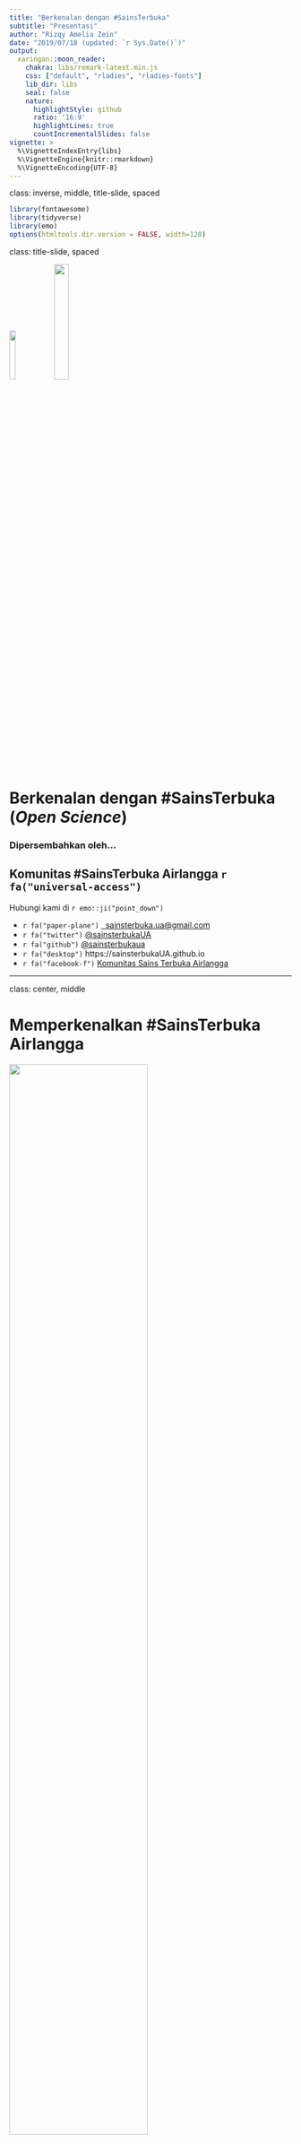 ```yaml
---
title: "Berkenalan dengan #SainsTerbuka"
subtitle: "Presentasi"
author: "Rizqy Amelia Zein"
date: "2019/07/18 (updated: `r Sys.Date()`)"
output:
  xaringan::moon_reader:
    chakra: libs/remark-latest.min.js
    css: ["default", "rladies", "rladies-fonts"]
    lib_dir: libs
    seal: false
    nature:
      highlightStyle: github
      ratio: '16:9'
      highlightLines: true
      countIncrementalSlides: false
vignette: >
  %\VignetteIndexEntry{libs}
  %\VignetteEngine{knitr::rmarkdown}
  %\VignetteEncoding{UTF-8}
---
```

class: inverse, middle, title-slide, spaced

```r
library(fontawesome)
library(tidyverse)
library(emo)
options(htmltools.dir.version = FALSE, width=120)
```

class: title-slide, spaced

<img src="libs/unair.png" style="width:15%;" class="fancyimage"/> <img src="libs/STUA.png" style="width:23%;" class="fancyimage"/>

# Berkenalan dengan #SainsTerbuka (*Open Science*)

### Dipersembahkan oleh...

## Komunitas #SainsTerbuka Airlangga `r fa("universal-access")`

Hubungi kami di `r emo::ji("point_down")`

* `r fa("paper-plane")` <a href="mailto:sainsterbuka.ua@gmail.com"></i>&nbsp; sainsterbuka.ua@gmail.com</a>
* `r fa("twitter")` [@sainsterbukaUA](https://twitter.com/sainsterbukaUA)
* `r fa("github")` [@sainsterbukaua](https://github.com/sainsterbukaua)
* `r fa("desktop")` https://sainsterbukaUA.github.io
* `r fa("facebook-f")` [Komunitas Sains Terbuka Airlangga](https://www.facebook.com/SainsTerbukaAirlangga/)


---

class: center, middle

# Memperkenalkan #SainsTerbuka Airlangga

<img src="libs/STUA.png" style="width:70%">

Materi dalam paparan ini berlisensi `r fa("creative-commons")` 1.0 (*public domain*) dan tersedia di laman web #SainsTerbuka Airlangga **(https://sainsterbukaua.github.io/activities/)**. 
Kode tersedia secara terbuka di [repositori](https://github.com/sainsterbukaUA/materi-presentasi) `r fa("github")` kami.

---

class: inverse

# Daftar topik

.pull-left[

* Sains saat ini baik-baik saja kan?

* Mengapa krisis kredibilitas sains adalah... krisis?

* Apa? #SainsTerbuka?

* Apa sih manfaatnya?

* Bagaimana caranya?

]

.pull-right[

![](https://media.giphy.com/media/tX6W5op42Lw4w/giphy.gif)

]

---

# Sains **tidak** sedang baik-baik saja.. (1)

.pull-left[

* Bayangkan...

  - Seandainya anda sedang berjalan di Jalan Dharmawangsa dan melihat seseorang yang mirip mantan anda. Pada **pengamatan pertama**, mungkin anda tidak terlalu yakin bahwa orang tersebut adalah mantan anda.
  
  - Namun setelah **observasi berkali-kali** (dengan memutar jalan dan melihatnya untuk kedua, ketiga kali), anda akan yakin bahwa orang yang anda amati tersebut adalah mantan/bukan mantan anda.
  
]

.pull-right[

![](https://media.giphy.com/media/5Y9vIdfPFvK9tVtxr3/giphy.gif)

]


---

# Sains **tidak** sedang baik-baik saja.. (2)

.pull-left[

* Ada banyak klaim saintifik yang **gagal dikonfirmasi** kesahihannya
  - Peneliti mendapati temuan yang berbeda, dari **dataset yang persis sama**. Temuan sangat bergantung pada kombinasi keputusan yang diambil selama proses penelitian [(*researcher degrees of freedom*)](https://www.ncbi.nlm.nih.gov/pmc/articles/PMC5122713/).
  - Ketika sekelompok peneliti mencoba untuk **mengulangi prosedur** yang sama dari penelitian yang sudah dilaporkan sebelumnya, temuan penelitian ternyata **tidak konsisten dengan studi aslinya**.
  - Jangan-jangan, peneliti pada **'salah lihat'** [(*false positive*)](https://journals.sagepub.com/doi/full/10.1177/0956797611417632)
  - Yang mengkhawatirkan, terjadi di banyak sekali disiplin ilmu, termasuk [Psikologi](https://doi.org/10.1177/0956797611417632), [Ekonomi](https://science.sciencemag.org/content/351/6280/1433), [Ilmu Politik](http://www.journals.cambridge.org/abstract_S1049096513001716), [Biomedis](https://elifesciences.org/collections/9b1e83d1/reproducibility-project-cancer-biology), [Kedokteran](https://stm.sciencemag.org/content/8/341/341ps12), [Farmakologi](https://www.nature.com/articles/nrd3439-c1), [Hidrologi](https://www.nature.com/articles/sdata201930), [Ekologi](https://doi.org/10.1371/journal. pone.0200303), [Fisika](https://arxiv.org/abs/1807.04716), [Kimia](https://pubs.acs.org/doi/abs/10.1021/acs.jchemed.7b00907) dan banyak lagi!
]

.pull-right[

<img src="libs/rep-crisis.png" style="width:100%;" class="fancyimage"/>

]

---

class: middle, center, inverse

# File-Drawer Problem

*File-drawer* adalah kecenderungan peneliti untuk 'menyimpan' hasil penelitian yang tidak ia harapkan/negatif.

<img src="libs/file.jpg" style="width:35%;" class="fancyimage"/>

---

# Mengapa ini menjadi masalah?

.pull-left[
* Peneliti akan terdorong untuk *melakukan apa saja yang perlu*, agar studinya dapat dipublikasikan
  - Berkaitan dengan prestise, *reward system*, dll.

* Orang awam makin terdorong untuk **tidak percaya** pada sains dan ilmuwan, akibat krisis kredibilitas dan intergritas yang menjangkit komunitas akademik

* Membuat **sains** dan ~~pseudosains~~ menjadi semakin sulit dibedakan

* Meta-sains (sains kumulatif, misalnya, *systematic review* dan meta-analisis) menjadi sulit dipercaya karena terjadi bias publikasi (akibat *file-drawer effect*)

]

.pull-right[
<img src="libs/problem.jpeg" style="width:80%;" class="fancyimage"/>
]

---

class: center, middle

# Apa yang sebenarnya dilakukan peneliti?

<img src="libs/harking.png" style="width:60%;"/>

.footnote[
[Munafo et al. (2017)](https://www.nature.com/articles/s41562-016-0021)
]

---

class: center, inverse, middle

# Lalu apa yang bisa dilakukan?

--

<img src="libs/ops.jpg" style="width:60%;" class="fancyimage"/>

--

# #SainsTerbuka

---

# Apa? #SainsTerbuka?

--
> "...Open Science is the practice of science in such a way that others can **collaborate and contribute**, where research data, lab notes and other research processes are **freely available**, under terms that enable **reuse**, **redistribution** and **reproduction** of the research and its underlying data and methods.." [(FOSTER Open Science)](https://www.fosteropenscience.eu/foster-taxonomy/open-science-definition)

--

## Namun pada dasarnya

Sains Terbuka berangkat pada kesadaran bahwa **ilmu pengetahuan** adalah **komoditas milik publik**, sehingga harus **terbuka** bagi publik dan **tidak seharusnya** dimanfaatkan oleh seorang/sekelompok orang saja.

---

class: center, inverse, middle

# Taksonomi #SainsTerbuka (1)

<img src="libs/umbrella.jpg" style="width:70%">

---

class: center, inverse, middle

# [Taksonomi #SainsTerbuka (2)](https://www.fosteropenscience.eu/foster-taxonomy/open-science-definition)

<img src="libs/os_taxonomy.png" style="width:80%">

---

class: center, middle

# Siklus proses riset yang dapat **dibuka**

<img src="libs/OSFIntegrations.original.png" style="width:60%">

---

# Keuntungan mengadopsi #SainsTerbuka (1)

* Meningkatkan [kualitas riset dan pelaporannya](http://www.collabra.org/article/10.1525/collabra.158/)
* Memungkinkan *networking* dan [kolaborasi yang lebih luas](https://elifesciences.org/articles/16800)
* Mereformasi cara [ilmuwan mengelola relasi](https://doi.org/10.1186/s13059-015-0669-2) (lebih adil, terbuka, dan egaliter)
* Memperluas [dampak riset](https://doi.org/10.1080/1047840X.2012.692215)
* Menambah [motivasi intrinsik peneliti](https://doi.org/10.1177/1745691612459058)
* Mengakselerasi [inovasi](https://doi.org/10.1177/1745691618767878)
* Membuat [sains menjadi lebih inklusif](https://linkinghub.elsevier.com/retrieve/pii/S0010027719300617)

---

class: middle, center, inverse

# Keuntungan mengadopsi #SainsTerbuka (2)

<img src="libs/why.jpg" style="width:150%">

---

# Bagaimana caranya?

.pull-left[

<img src="libs/osc-1.png" style="width:100%">

]

.pull-right[

<img src="libs/osc-2.png" style="width:100%">

]

---

# Manifesto #SainsTerbuka Airlangga

* Mendorong peneliti untuk menyadari potensi terjadinya bias kognitif yang berakar dari keterbatasannya pribadi ketika melaksanakan penelitian
* Menggarisbawahi pentingnya pelatihan metodologi, utamanya bagi peneliti pemula dan mahasiswa
* Mempromosikan kolaborasi dan pendekatan tim saintis
* Mempromosikan praktik baik dalam meneliti (*good research practices*)
* Mendorong peneliti untuk melakukan [pra-registrasi](https://cos.io/prereg/) dan menggunakan format [laporan teregistrasi](https://cos.io/rr/)
* Menekankan pentingnya peningkatan kualitas pelaporan penelitian (yang lengkap dan *reproducible*)
* Mendorong penggunaan piranti lunak dengan prinsip sumber terbuka (*open source*) dan *reproducible* (misalnya <a href="https://www.r-project.org" target="_blank"><i class="fab fa-r-project"></i></a>, <a href="https://www.python.org/" target="_blank"><i class="fab fa-python"></i></a> dan yang lainnya)
* Mendorong evaluasi kinerja peneliti dengan menggunakan prinsip transparansi dan keterbukaan (contohnya [Transparency and Openness Promotion (TOP) Guideline](https://cos.io/top/) dari [Center for Open Science](https://cos.io/about/mission/)) tidak sekadar menggunakan metrik proksi, seperti H-Index, JIF, dsb.
* Mendorong pembatasan penggunaan metrik proksi dan mendorong pengambil keputusan menggunakan metrik-metrik tersebut secara bertanggung jawab, sesuai dengan [San Fransisco Declaration of Research Assessments (SF-DORA)](https://sfdora.org/read/)
* Mendorong peneliti untuk lebih banyak melakukan penelitian meta (*systematic review* dan meta-analisis) untuk menyajikan bukti ilmiah yang lebih andal untuk melandasi kebijakan berbasis bukti

Terinspirasi dari [Munafò, M. R., Nosek, B. A., Bishop, D. V., Button, K. S., Chambers, C. D., Du Sert, N. P., ... & Ioannidis, J. P. (2017). A manifesto for reproducible science. Nature Human Behaviour, 1(1), 0021.](https://www.nature.com/articles/s41562-016-0021;)

---

class: middle, center

# Mengubah kebiasaan memang tak mudah...

<img src="libs/changing-culture.jpg" style="width:80%;" class="fancyimage"/>

---

class: inverse, middle, center

# Yang mungkin juga menarik...

Kursus Daring Terbuka Masif (KTDM - MOOC) Sains Terbuka Indonesia

--

<img src="libs/sainsterbukamooc.jpeg" style="width:30%;" class="fancyimage"/>

--

# **http://bit.ly/MOOCsainter**


---

class: center, middle

# Terima kasih banyak!

![](https://media.giphy.com/media/hrBSJ2So6iTo4/giphy.gif)

Paparan disusun dengan menggunakan `r fa("r-project")` *package* [**xaringan**](https://github.com/yihui/xaringan) dengan *template* dan *fonts* dari `R-Ladies`.

*Chakra* dibuat dengan [remark.js](https://remarkjs.com), [**knitr**](http://yihui.name/knitr), dan [R Markdown](https://rmarkdown.rstudio.com).
